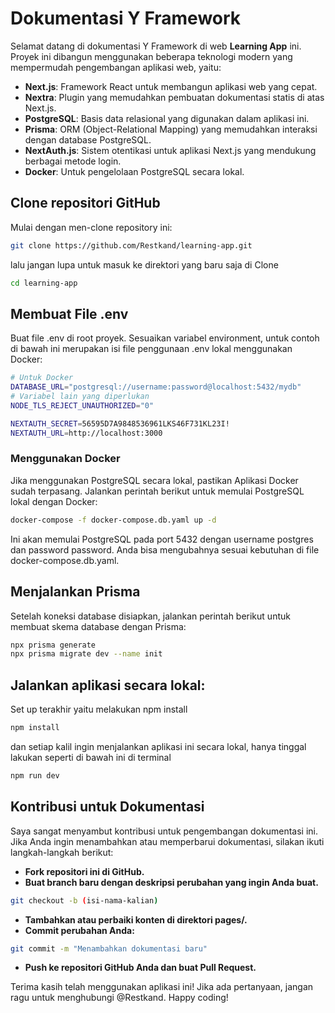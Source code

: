 # Dokumentasi Y Framework

Selamat datang di dokumentasi Y Framework di web **Learning App** ini. Proyek ini dibangun menggunakan beberapa teknologi modern yang mempermudah pengembangan aplikasi web, yaitu:

- **Next.js**: Framework React untuk membangun aplikasi web yang cepat.
- **Nextra**: Plugin yang memudahkan pembuatan dokumentasi statis di atas Next.js.
- **PostgreSQL**: Basis data relasional yang digunakan dalam aplikasi ini.
- **Prisma**: ORM (Object-Relational Mapping) yang memudahkan interaksi dengan database PostgreSQL.
- **NextAuth.js**: Sistem otentikasi untuk aplikasi Next.js yang mendukung berbagai metode login.
- **Docker**: Untuk pengelolaan PostgreSQL secara lokal.

## Clone repositori GitHub

Mulai dengan men-clone repository ini:

```bash
git clone https://github.com/Restkand/learning-app.git
```

lalu jangan lupa untuk masuk ke direktori yang baru saja di Clone

```bash
cd learning-app
```

## Membuat File .env

Buat file .env di root proyek.
Sesuaikan variabel environment, untuk contoh di bawah ini merupakan isi file penggunaan .env lokal menggunakan Docker:

```bash
# Untuk Docker
DATABASE_URL="postgresql://username:password@localhost:5432/mydb"
# Variabel lain yang diperlukan
NODE_TLS_REJECT_UNAUTHORIZED="0"

NEXTAUTH_SECRET=56595D7A9848536961LKS46F731KL23I!
NEXTAUTH_URL=http://localhost:3000
```

### Menggunakan Docker

Jika menggunakan PostgreSQL secara lokal, pastikan Aplikasi Docker sudah terpasang. Jalankan perintah berikut untuk memulai PostgreSQL lokal dengan Docker:

```bash
docker-compose -f docker-compose.db.yaml up -d
```

Ini akan memulai PostgreSQL pada port 5432 dengan username postgres dan password password. Anda bisa mengubahnya sesuai kebutuhan di file docker-compose.db.yaml.

## Menjalankan Prisma

Setelah koneksi database disiapkan, jalankan perintah berikut untuk membuat skema database dengan Prisma:

```bash
npx prisma generate
npx prisma migrate dev --name init
```

## Jalankan aplikasi secara lokal:

Set up terakhir yaitu melakukan npm install

```bash
npm install
```

dan setiap kalil ingin menjalankan aplikasi ini secara lokal, hanya tinggal lakukan seperti di bawah ini di terminal

```bash
npm run dev
```

## Kontribusi untuk Dokumentasi

Saya sangat menyambut kontribusi untuk pengembangan dokumentasi ini. Jika Anda ingin menambahkan atau memperbarui dokumentasi, silakan ikuti langkah-langkah berikut:

- **Fork repositori ini di GitHub.**
- **Buat branch baru dengan deskripsi perubahan yang ingin Anda buat.**

```bash
git checkout -b (isi-nama-kalian)
```

- **Tambahkan atau perbaiki konten di direktori pages/.**
- **Commit perubahan Anda:**

```bash
git commit -m "Menambahkan dokumentasi baru"
```

- **Push ke repositori GitHub Anda dan buat Pull Request.**

Terima kasih telah menggunakan aplikasi ini! Jika ada pertanyaan, jangan ragu untuk menghubungi @Restkand.
Happy coding!

